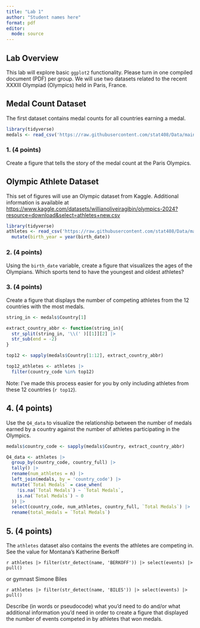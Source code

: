 ```yaml
---
title: "Lab 1"
author: "Student names here"
format: pdf
editor: 
  mode: source
---
```


## Lab Overview

This lab will explore basic `ggplot2` functionality. Please turn in one compiled document (PDF) per group. We will use two datasets related to the recent XXXIII Olympiad (Olympics) held in Paris, France.



## Medal Count Dataset

The first dataset contains medal counts for all countries earning a medal.

```r
library(tidyverse)
medals <- read_csv('https://raw.githubusercontent.com/stat408/Data/main/MedalCount.csv')

```

### 1. (4 points)

Create a figure that tells the story of the medal count at the Paris Olympics.

## Olympic Athlete Dataset

This set of figures will use an Olympic dataset from Kaggle. Additional information is available at <https://www.kaggle.com/datasets/willianoliveiragibin/olympics-2024?resource=download&select=athletes+new.csv>

```r
library(tidyverse)
athletes <- read_csv('https://raw.githubusercontent.com/stat408/Data/main/athletes%20new.csv') |>
  mutate(birth_year = year(birth_date))
```

### 2. (4 points)

Using the `birth_date` variable, create a figure that visualizes the ages of the Olympians. Which sports tend to have the youngest and oldest athletes?


### 3. (4 points)

Create a figure that displays the number of competing athletes from the 12 countries with the most medals. 

```r
string_in <- medals$Country[1]

extract_country_abbr <- function(string_in){
  str_split(string_in, '\\(' )[[1]][2] |>
  str_sub(end = -2)
}  

top12 <- sapply(medals$Country[1:12], extract_country_abbr)

top12_athletes <- athletes |>
  filter(country_code %in% top12)

```

Note: I've made this process easier for you by only including athletes from these 12 countries (`r top12`).


## 4. (4 points)

Use the `Q4_data` to visualize the relationship between the number of medals earned by a country against the number of athletes  participating in the Olympics.

```r
medals$country_code <- sapply(medals$Country, extract_country_abbr) 

Q4_data <- athletes |> 
  group_by(country_code, country_full) |>
  tally() |>
  rename(num_athletes = n) |>
  left_join(medals, by = 'country_code') |>
  mutate(`Total Medals` = case_when(
    !is.na(`Total Medals`) ~ `Total Medals`,
    is.na(`Total Medals`) ~ 0
  )) |>
  select(country_code, num_athletes, country_full, `Total Medals`) |>
  rename(total_medals = `Total Medals`)

```




## 5. (4 points)

The `athletes` dataset also contains the events the athletes are competing in. See the value for Montana's Katherine Berkoff

`r athletes |> filter(str_detect(name, 'BERKOFF')) |> select(events) |> pull()` 

or gymnast Simone Biles 

`r athletes |> filter(str_detect(name, 'BILES')) |> select(events) |> pull()`

Describe (in words or pseudocode) what you'd need to do and/or what additional information you'd need in order to create a figure that displayed the number of events competed in by athletes that won medals.

